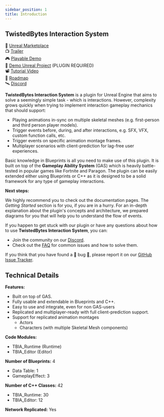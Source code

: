 ```yaml
---
sidebar_position: 1
title: Introduction
---
```


## TwistedBytes Interaction System
🛒 [Unreal Marketplace](https://www.unrealengine.com/marketplace/en-US/product/fd69a887e4894a61b05809916c9ec2b2) <br/>
📺 [Trailer](https://youtu.be/6LumTyC_160) <br/>
🎮 [Playable Demo](https://drive.google.com/drive/folders/12lCDG6TGoBTreHeardwIId3YxiQYlmP7?usp=sharing) <br/>
🔌 [Demo Unreal Project](https://drive.google.com/drive/folders/1I7TXOPM-9tHABdhWqy58TAR6-lenSy1E?usp=sharing) (PLUGIN REQUIRED) <br/>
📽 [Tutorial Video](https://www.youtube.com/watch?v=sZjdo1ueH-0) <br/>
📆 [Roadmap](https://twistedbytes-net.github.io/TBIA-Documentation/roadmap) <br/>
🛰 [Discord](https://discord.twistedbytes.net) <br/>

**TwistedBytes Interaction System** is a plugin for Unreal Engine that aims to solve a seemingly simple task - which is interactions. However, complexity grows
quickly when trying to implement interaction gameplay mechanics that should support:

- Playing animations in-sync on multiple skeletal meshes (e.g. first-person and third person player models).
- Trigger events before, during, and after interactions, e.g. SFX, VFX, custom function calls, etc.
- Trigger events on specific animation montage frames.
- Multiplayer scenarios with client-prediction for lag-free user experiences.

Basic knowledge in Blueprints is all you need to make use of this plugin. It is built on top of the **Gameplay Ability System** (GAS) which is heavily
battle-tested in popular games like Fortnite and Paragon. The plugin can be easily extended either using Blueprints or C++ as it is designed to be a solid
framework for any type of gameplay interactions.

**Next steps:**

We highly recommend you to check out the documentation pages. The *Getting Started* section is for you, if you are in a
hurry. For an in-depth explanation about the plugin's concepts and architecture, we prepared diagrams for you that will help you to understand the flow of
events.

If you happen to get stuck with our plugin or have any questions about how to use **TwistedBytes Interaction System**, you can:
- Join the community on our [Discord](https://discord.twistedbytes.net).
- Check out the [FAQ](https://twistedbytes-net.github.io/TBIA-Documentation/docs/faq/) for common issues and how to solve them.

If you think that you have found a 🐞 bug 🐞, please report it on our [GitHub Issue Tracker](https://github.com/twistedbytes-net/TBIA-Documentation/issues).

## Technical Details

**Features:**

- Built on top of GAS.
- Fully usable and extendable in Blueprints and C++.
- Easy to use and integrate, even for non GAS-users
- Replicated and multiplayer-ready with full client-prediction support.
- Support for replicated animation montages
  - Actors
  - Characters (with multiple Skeletal Mesh components)

**Code Modules:**
- TBIA_Runtime (Runtime)
- TBIA_Editor (Editor)

**Number of Blueprints:** 4
- Data Table: 1
- GameplayEffect: 3

**Number of C++ Classes:** 42
- TBIA_Runtime: 30
- TBIA_Editor: 12

**Network Replicated:** Yes
